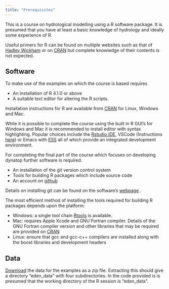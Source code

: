 ```yaml
---
title: "Prerequisites"
---
```


This is a course on hydrological modelling using a R software package.
It is presumed that you have at least a basic knowledge of hydrology and
ideally some experience of R.

Useful primers for R can be found on multiple websites such as that of
[Hadley Wickham](https://adv-r.hadley.nz/) or on
[CRAN](https://cran.r-project.org/doc/manuals/r-release/R-intro.pdf) but
complete knowledge of their contents is not expected.

## Software

To make use of the examples on which the course is based requires

- An installation of R 4.1.0 or above
- A suitable text editor for altering the R scripts.

Installation instructions for R are available from
[CRAN](https://cran.r-project.org/) for Linux, Windows and Mac.

While it is possible to complete the course using the built in R GUI's for
Windows and Mac it is recommended to install editor with syntax
highlighting. Popular choices include the [Rstudio
IDE](https://www.rstudio.com/products/rstudio/download/#download), VSCode
(Instructions
[here](https://www.r-bloggers.com/2021/01/setup-visual-studio-code-to-run-r-on-vscode-2021/))
or Emacs with [ESS](https://ess.r-project.org/index.php?Section=home) all of
which provide an integrated development environment.

For completing the final part of the course which focuses on developing
dynatop further software is required. 

- An installation of the git version control system
- Tools for building R packages which include source code
- An account on [github](https://github.com/)

Details on installing git can be found on the software's [webpage](https://git-scm.com/downloads)
.

The most efficient method of installing the tools required for building R
packages depends upon the platform:

- Windows: a single tool chain
 [Rtools](https://cran.r-project.org/bin/windows/Rtools/) is available.
- Mac: requires Apple Xcode and GNU Fortran compiler. Details of the GNU
  Fortran compiler version and other libraries that may be required are
  provided on [CRAN](https://mac.r-project.org/tools/)
- Linux: ensure that gcc and gcc-c++ compilers are installed along with the
  boost libraries and development headers

## Data

[Download](eden_example.zip) the data for the examples as a zip
file. Extracting this should give a directory "eden_data" with four
subdirectories. In the code provided is is presumed that the working directory
of the R session is "eden_data".
